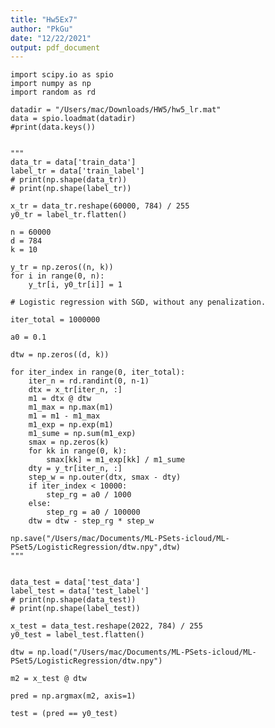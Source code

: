 ```yaml
---
title: "Hw5Ex7"
author: "PkGu"
date: "12/22/2021"
output: pdf_document
---
```


```
import scipy.io as spio
import numpy as np
import random as rd

datadir = "/Users/mac/Downloads/HW5/hw5_lr.mat"
data = spio.loadmat(datadir)
#print(data.keys())


"""
data_tr = data['train_data']
label_tr = data['train_label']
# print(np.shape(data_tr))
# print(np.shape(label_tr))

x_tr = data_tr.reshape(60000, 784) / 255
y0_tr = label_tr.flatten()

n = 60000
d = 784
k = 10

y_tr = np.zeros((n, k))
for i in range(0, n):
    y_tr[i, y0_tr[i]] = 1

# Logistic regression with SGD, without any penalization.

iter_total = 1000000

a0 = 0.1

dtw = np.zeros((d, k))

for iter_index in range(0, iter_total):
    iter_n = rd.randint(0, n-1)
    dtx = x_tr[iter_n, :]
    m1 = dtx @ dtw
    m1_max = np.max(m1)
    m1 = m1 - m1_max
    m1_exp = np.exp(m1)
    m1_sume = np.sum(m1_exp)
    smax = np.zeros(k)
    for kk in range(0, k):
        smax[kk] = m1_exp[kk] / m1_sume
    dty = y_tr[iter_n, :]
    step_w = np.outer(dtx, smax - dty)
    if iter_index < 10000:
        step_rg = a0 / 1000
    else:
        step_rg = a0 / 100000
    dtw = dtw - step_rg * step_w

np.save("/Users/mac/Documents/ML-PSets-icloud/ML-PSet5/LogisticRegression/dtw.npy",dtw)
"""


data_test = data['test_data']
label_test = data['test_label']
# print(np.shape(data_test))
# print(np.shape(label_test))

x_test = data_test.reshape(2022, 784) / 255
y0_test = label_test.flatten()

dtw = np.load("/Users/mac/Documents/ML-PSets-icloud/ML-PSet5/LogisticRegression/dtw.npy")

m2 = x_test @ dtw

pred = np.argmax(m2, axis=1)

test = (pred == y0_test)
```

